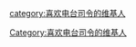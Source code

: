 {{Userbox
  |id = [[File:Radiohead.jpg|100px]]
  |id-c = #000
  |id-s = 12
  |id-fc = #FFF
  |info = 这个用户喜欢[[电台司令|<span style="color: #CCC;">'''电台司令'''</span>]]的音乐。
  |info-c = #000
  |info-s = 8
  |info-fc = #FFF
  |border-c = #000
  |border-s = 1
}}
<includeonly>[[category:喜欢电台司令的维基人]]</includeonly><noinclude>
[[Category:喜欢电台司令的维基人]]
</noinclude>
